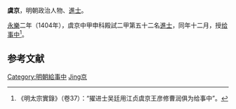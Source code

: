 '''虞京'''，明朝政治人物、[[進士|進士]]。

[[永乐_(明朝)|永樂]]二年（1404年），虞京中甲申科殿試二甲第五十二名[[進士|進士]]，同年十二月，授[[给事中|给事中]]<ref>《明太宗實錄》（卷37）：“擢进士吴廷用江贞虞京王彦修曹润俱为给事中”。</ref>。

==参考文献==
{{Reflist}}

{{明朝人物小作品}}
{{永樂二年甲申科殿試金榜}}

{{DEFAULTSORT:Yu虞}}
[[Category:明朝給事中|Category:明朝給事中]]
[[Category:虞姓|Jing京]]